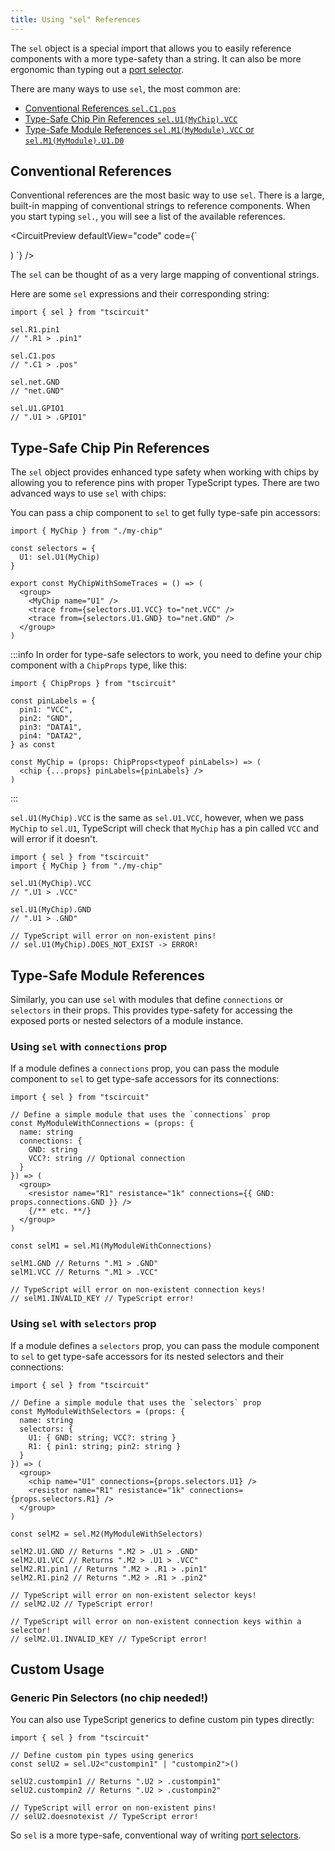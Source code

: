 ```yaml
---
title: Using "sel" References
---
```


The `sel` object is a special import that allows you to easily reference
components with a more type-safety than a string. It can also be more ergonomic
than typing out a [port selector](./port-and-net-selectors.md).

There are many ways to use `sel`, the most common are:

- [Conventional References `sel.C1.pos`](#conventional-references)
- [Type-Safe Chip Pin References `sel.U1(MyChip).VCC`](#type-safe-chip-pin-references)
- [Type-Safe Module References `sel.M1(MyModule).VCC` or `sel.M1(MyModule).U1.D0`](#type-safe-module-references)

## Conventional References

Conventional references are the most basic way to use `sel`. There is a large,
built-in mapping of conventional strings to reference components. When you
start typing `sel.`, you will see a list of the available references.


<CircuitPreview defaultView="code" code={`

  <board width="10mm" height="10mm">
    <resistor
      resistance="1k"
      footprint="0402"
      name="R1"
    />
    <capacitor
      capacitance="1000pF"
      footprint="0402"
      name="C1"
    />
    <trace from={sel.R1.pin1} to={sel.C1.pos} />
  </board>
)
`} />


The `sel` can be thought of as a very large mapping of conventional strings.

Here are some `sel` expressions and their corresponding string:

```tsx
import { sel } from "tscircuit"

sel.R1.pin1
// ".R1 > .pin1"

sel.C1.pos
// ".C1 > .pos"

sel.net.GND
// "net.GND"

sel.U1.GPIO1
// ".U1 > .GPIO1"
```

## Type-Safe Chip Pin References

The `sel` object provides enhanced type safety when working with chips by allowing you to reference pins with proper TypeScript types. There are two advanced ways to use `sel` with chips:

You can pass a chip component to `sel` to get fully type-safe pin accessors:

```tsx
import { MyChip } from "./my-chip"

const selectors = {
  U1: sel.U1(MyChip)
}

export const MyChipWithSomeTraces = () => (
  <group>
    <MyChip name="U1" />
    <trace from={selectors.U1.VCC} to="net.VCC" />
    <trace from={selectors.U1.GND} to="net.GND" />
  </group>
)
```

:::info
In order for type-safe selectors to work, you need to define your chip component
with a `ChipProps` type, like this:

```tsx
import { ChipProps } from "tscircuit"

const pinLabels = {
  pin1: "VCC",
  pin2: "GND",
  pin3: "DATA1",
  pin4: "DATA2",
} as const

const MyChip = (props: ChipProps<typeof pinLabels>) => (
  <chip {...props} pinLabels={pinLabels} />
)
```
:::

`sel.U1(MyChip).VCC` is the same as `sel.U1.VCC`,
however, when we pass `MyChip` to `sel.U1`, TypeScript will check that `MyChip`
has a pin called `VCC` and will error if it doesn't.

```tsx
import { sel } from "tscircuit"
import { MyChip } from "./my-chip"

sel.U1(MyChip).VCC
// ".U1 > .VCC"

sel.U1(MyChip).GND
// ".U1 > .GND"

// TypeScript will error on non-existent pins!
// sel.U1(MyChip).DOES_NOT_EXIST -> ERROR!
```

## Type-Safe Module References

Similarly, you can use `sel` with modules that define `connections` or `selectors` in their props. This provides type-safety for accessing the exposed ports or nested selectors of a module instance.

### Using `sel` with `connections` prop

If a module defines a `connections` prop, you can pass the module component to `sel` to get type-safe accessors for its connections:

```tsx
import { sel } from "tscircuit"

// Define a simple module that uses the `connections` prop
const MyModuleWithConnections = (props: {
  name: string
  connections: {
    GND: string
    VCC?: string // Optional connection
  }
}) => (
  <group>
    <resistor name="R1" resistance="1k" connections={{ GND: props.connections.GND }} />
    {/** etc. **/}
  </group>
)

const selM1 = sel.M1(MyModuleWithConnections)

selM1.GND // Returns ".M1 > .GND"
selM1.VCC // Returns ".M1 > .VCC"

// TypeScript will error on non-existent connection keys!
// selM1.INVALID_KEY // TypeScript error!
```

### Using `sel` with `selectors` prop

If a module defines a `selectors` prop, you can pass the module component to `sel` to get type-safe accessors for its nested selectors and their connections:

```tsx
import { sel } from "tscircuit"

// Define a simple module that uses the `selectors` prop
const MyModuleWithSelectors = (props: {
  name: string
  selectors: {
    U1: { GND: string; VCC?: string }
    R1: { pin1: string; pin2: string }
  }
}) => (
  <group>
    <chip name="U1" connections={props.selectors.U1} />
    <resistor name="R1" resistance="1k" connections={props.selectors.R1} />
  </group>
)

const selM2 = sel.M2(MyModuleWithSelectors)

selM2.U1.GND // Returns ".M2 > .U1 > .GND"
selM2.U1.VCC // Returns ".M2 > .U1 > .VCC"
selM2.R1.pin1 // Returns ".M2 > .R1 > .pin1"
selM2.R1.pin2 // Returns ".M2 > .R1 > .pin2"

// TypeScript will error on non-existent selector keys!
// selM2.U2 // TypeScript error!

// TypeScript will error on non-existent connection keys within a selector!
// selM2.U1.INVALID_KEY // TypeScript error!
```

## Custom Usage

### Generic Pin Selectors (no chip needed!)

You can also use TypeScript generics to define custom pin types directly:

```tsx
import { sel } from "tscircuit"

// Define custom pin types using generics
const selU2 = sel.U2<"custompin1" | "custompin2">()

selU2.custompin1 // Returns ".U2 > .custompin1"
selU2.custompin2 // Returns ".U2 > .custompin2"

// TypeScript will error on non-existent pins!
// selU2.doesnotexist // TypeScript error!
```


So `sel` is a more type-safe, conventional way of writing
[port selectors](./port-and-net-selectors.md).
